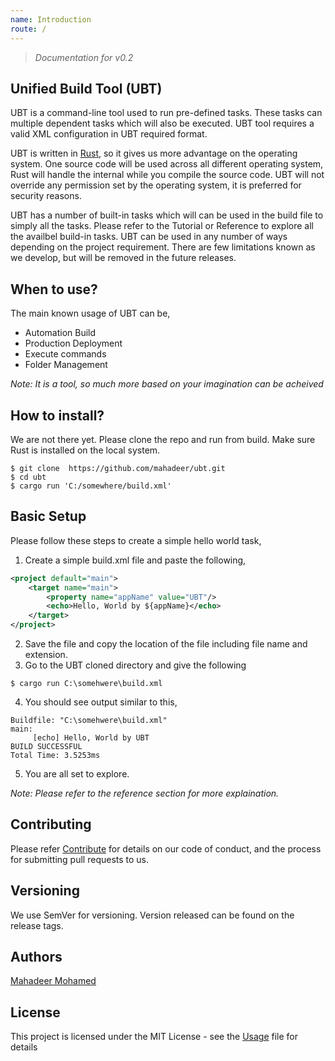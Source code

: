 ```yaml
---
name: Introduction
route: /
---
```


> *Documentation for v0.2*

## Unified Build Tool (UBT)
UBT is a command-line tool used to run pre-defined tasks. These tasks can multiple dependent tasks which will also be executed. UBT tool requires a valid XML configuration in UBT required format. 

UBT is written in [Rust](https://www.rust-lang.org/), so it gives us more advantage on the operating system. One source code will be used across all different operating system, Rust will handle the internal while you compile the source code. UBT will not override any permission set by the operating system, it is preferred for security reasons.

UBT has a number of built-in tasks which will can be used in the build file to simply all the tasks. Please refer to the Tutorial or Reference to explore all the availbel build-in tasks. UBT can be used in any number of ways depending on the project requirement. There are few limitations known as we develop, but will be removed in the future releases.

## When to use?
The main known usage of UBT can be,
 - Automation Build
 - Production Deployment
 - Execute commands
 - Folder Management

*Note: It is a tool, so much more based on your imagination can be acheived*

## How to install?
We are not there yet. Please clone the repo and run from build. Make sure Rust is installed on the local system.
```
$ git clone  https://github.com/mahadeer/ubt.git
$ cd ubt
$ cargo run 'C:/somewhere/build.xml'
```
## Basic Setup
Please follow these steps to create a simple hello world task,

1. Create a simple build.xml file and paste the following,
```xml
<project default="main">
    <target name="main">
        <property name="appName" value="UBT"/>
        <echo>Hello, World by ${appName}</echo>
    </target>
</project>
```
2. Save the file and copy the location of the file including file name and extension.
3. Go to the UBT cloned directory and give the following
```
$ cargo run C:\somehwere\build.xml
```
4. You should see output similar to this,
```
Buildfile: "C:\somehwere\build.xml"
main:
     [echo] Hello, World by UBT
BUILD SUCCESSFUL
Total Time: 3.5253ms
```
5. You are all set to explore.

*Note: Please refer to the reference section for more explaination.*

## Contributing
Please refer [Contribute](https://mahadeer.github.io/ubt/contribute) for details on our code of conduct, and the process for submitting pull requests to us.

## Versioning
We use SemVer for versioning. Version released can be found on the release tags.

## Authors
[Mahadeer Mohamed](https://mahadeer.github.io/)

## License
This project is licensed under the MIT License - see the [Usage](https://mahadeer.github.io/ubt/usage-policy) file for details
